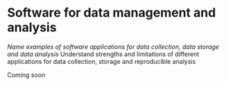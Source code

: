 # Software for data management and analysis


*Name examples of software applications for data collection, data storage and data analysis
*Understand strengths and limitations of different applications for data collection, storage and reproducible analysis

Coming soon